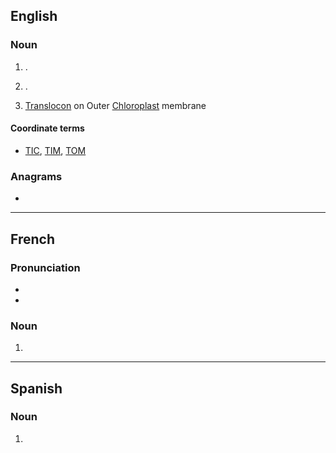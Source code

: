 {{also|toc|toć|tóc|tộc|тос|төҫ}}
==English==
{{wikipedia}}

===Noun===
{{en-noun}}

# {{lb|en|initialism}} {{l|en|table of contents|Table of contents}}.
# {{lb|en|UK|rail transport|initialism}} {{l|en|train operating company|Train operating company}}.
# {{lb|en|cytology}} [[translocon|Translocon]] on Outer [[chloroplast|Chloroplast]] membrane

====Coordinate terms====
* {{sense|cytology}} [[TIC]], [[TIM]], [[TOM]]

===Anagrams===
* {{anagrams|en|a=cot|CTO|OCT|OTC|Oct|Oct.|TCO|cot|oct|oct-}}

----

==French==

===Pronunciation===
* {{fr-IPA|toc}}
* {{audio|fr|LL-Q150 (fra)-DSwissK-TOC.wav|Audio}}

===Noun===
{{fr-noun|m|TOC}}

# {{acronym of|fr|trouble obsessionnel compulsif}}

{{C|fr|Psychology}}
----

==Spanish==

===Noun===
{{head|es|noun}}

# {{initialism of|es|trastorno obsesivo-compulsivo}}